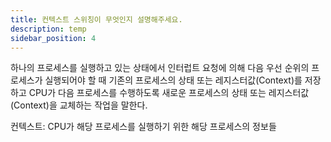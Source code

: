 ```yaml
---
title: 컨텍스트 스위칭이 무엇인지 설명해주세요.
description: temp
sidebar_position: 4
---
```


하나의 프로세스를 실행하고 있는 상태에서 인터럽트 요청에 의해 다음
우선 순위의 프로세스가 실행되어야 할 때 기존의 프로세스의 상태 또는 레지스터값(Context)를
저장하고 CPU가 다음 프로세스를 수행하도록 새로운 프로세스의 상태 또는 레지스터값(Context)을 교체하는 작업을
말한다.

컨텍스트: CPU가 해당 프로세스를 실행하기 위한 해당 프로세스의 정보들
